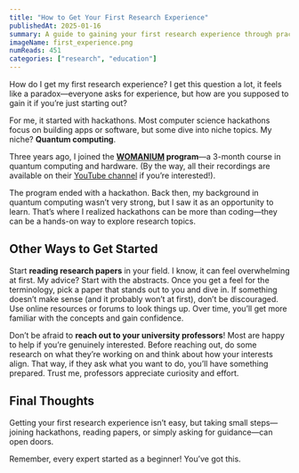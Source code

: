 ```yaml
---
title: "How to Get Your First Research Experience"
publishedAt: 2025-01-16
summary: A guide to gaining your first research experience through practical tips from my personal experience.
imageName: first_experience.png
numReads: 451
categories: ["research", "education"]
---
```


How do I get my first research experience? 
I get this question a lot, it feels like a paradox—everyone asks for experience, but how are you supposed to gain it if you’re just starting out?

For me, it started with hackathons. Most computer science hackathons focus on building apps or software, but some dive into niche topics. My niche? **Quantum computing**.  

Three years ago, I joined the **[WOMANIUM](https://www.linkedin.com/company/womanium) program**—a 3-month course in quantum computing and hardware. 
(By the way, all their recordings are available on their [YouTube channel](https://www.youtube.com/@womanium) if you’re interested!).

The program ended with a hackathon. Back then, my background in quantum computing wasn’t very strong, but I saw it as an opportunity to learn. That’s where I realized hackathons can be more than coding—they can be a hands-on way to explore research topics. 

## Other Ways to Get Started

Start **reading research papers** in your field. I know, it can feel overwhelming at first. My advice? Start with the abstracts. Once you get a feel for the terminology, pick a paper that stands out to you and dive in. If something doesn’t make sense (and it probably won’t at first), don’t be discouraged. Use online resources or forums to look things up. Over time, you’ll get more familiar with the concepts and gain confidence.

Don’t be afraid to **reach out to your university professors**! Most are happy to help if you’re genuinely interested. Before reaching out, do some research on what they’re working on and think about how your interests align. That way, if they ask what you want to do, you’ll have something prepared. Trust me, professors appreciate curiosity and effort.

## Final Thoughts

Getting your first research experience isn’t easy, but taking small steps—joining hackathons, reading papers, or simply asking for guidance—can open doors.

Remember, every expert started as a beginner! You’ve got this. 
